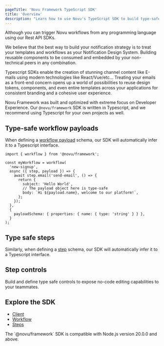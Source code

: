 ```yaml
---
pageTitle: 'Novu Framework TypeScript SDK'
title: 'Overview'
description: "Learn how to use Novu's TypeScript SDK to build type-safe notification workflows with advanced features like payload validation and step controls."
---
```


Although you can trigger Novu workflows from any programming language using our Rest API SDKs.

We believe that the best way to build your notification strategy is to treat your templates and workflows as your Notification Design System.
Building reusable components to be consumed and embedded by your non-technical peers in any combination.

Typescript SDKs enable the creation of stunning channel content like E-mails using modern technologies like React/Vue/etc...
Treating your emails as a front-end concern opens up a world of possibilities to reuse design tokens, components, and even entire templates across your applications for consistent branding and a cohesive user experience.

Novu Framework was built and optimized with extreme focus on Developer Experience.
Our `@novu/framework` SDK is written in Typescript, and we recommend using Typescript for your own projects as well.

## Type-safe workflow payloads

When defining a [workflow payload](/platform/concepts/payload) schema, our SDK will automatically infer it to a Typescript interface.

```tsx
import { workflow } from '@novu/framework';

const myWorkflow = workflow(
  'new-signup',
  async ({ step, payload }) => {
    await step.email('send-email', () => {
      return {
        subject: 'Hello World',
        // The payload object here is type-safe
        body: `Hi ${payload.name}, welcome to our platform!`,
      };
    });
  },
  {
    payloadSchema: { properties: { name: { type: 'string' } } },
  }
);
```

## Type safe steps

Similarly, when defining a [step](/platform/framework/typescript/steps/overview) schema, our SDK will automatically infer it to a Typescript interface.

## Step controls

Build and define type safe controls to expose no-code editing capabilities to your teammates.

## Explore the SDK

- [Client](/sdks/framework/typescript/client)
- [Workflow](/sdks/framework/typescript/workflow)
- [Steps](/sdks/framework/typescript/steps)

<Callout type="info">
  The `@novu/framework` SDK is compatible with Node.js version 20.0.0 and above.
</Callout>
